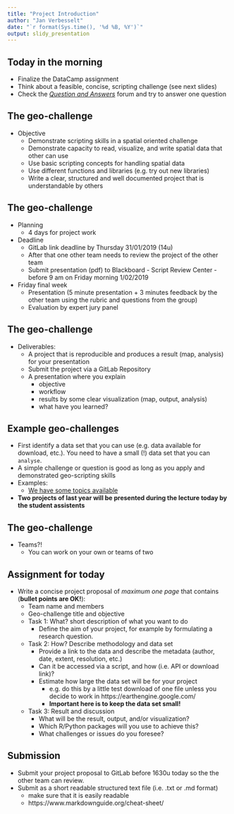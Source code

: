 ```yaml
---
title: "Project Introduction"
author: "Jan Verbesselt"
date: "`r format(Sys.time(), '%d %B, %Y')`"
output: slidy_presentation
---
```


## Today in the morning

* Finalize the DataCamp assignment
* Think about a feasible, concise, scripting challenge (see next slides)
* Check the [*Question and Answers*](http://www.geo-informatie.nl/courses/grs33806/question2answer/) forum and try to answer one question


## The geo-challenge

* Objective
    * Demonstrate scripting skills in a spatial oriented challenge
    * Demonstrate capacity to read, visualize, and write spatial data that other can use
    * Use basic scripting concepts for handling spatial data
    * Use different functions and libraries (e.g. try out new libraries)
    * Write a clear, structured and well documented project that is understandable by others

## The geo-challenge

* Planning
    * 4 days for project work
  
* Deadline
    * GitLab link deadline by Thursday 31/01/2019 (14u)
    * After that one other team needs to review the project of the other team
    * Submit presentation (pdf) to Blackboard - Script Review Center - before 9 am on Friday morning 1/02/2019

* Friday final week 
    * Presentation (5 minute presentation + 3 minutes feedback by the other team using the rubric
    and questions from the group)
    * Evaluation by expert jury panel

## The geo-challenge

* Deliverables:
    * A project that is reproducible and produces a result (map, analysis) for your presentation
    * Submit the project via a GitLab Repository
    * A presentation where you explain
        * objective
        * workflow
        * results by some clear visualization (map, output, analysis)
        * what have you learned? 

## Example geo-challenges

- First identify a data set that you can use (e.g. data available for download, etc.). You need to have a small (!) data set that you can `analyse`.
- A simple challenge or question is good as long as you apply and demonstrated geo-scripting skills
- Examples:
    - [We have some topics available](https://geoscripting-wur.github.io/ProjectIntro/topics.html)
- **Two projects of last year will be presented during the lecture today by the student assistents**

## The geo-challenge

* Teams?!
    - You can work on your own or teams of two

## Assignment for today

- Write a concise project proposal of *maximum one page* that contains (**bullet points are OK!**):
    * Team name and members
    * Geo-challenge title and objective
    * Task 1: What? short description of what you want to do
        * Define the aim of your project, for example by formulating a research question.
    * Task 2: How? Describe methodology and data set
        * Provide a link to the data and describe the metadata (author, date, extent, resolution, etc.)
        * Can it be accessed via a script, and how (i.e. API or download link)?
        * Estimate how large the data set will be for your project
            - e.g. do this by a little test download of one file unless you decide to work in https://earthengine.google.com/
            - **Important here is to keep the data set small!**
    * Task 3: Result and discussion
        * What will be the result, output, and/or visualization?
        * Which R/Python packages will you use to achieve this?
        * What challenges or issues do you foresee? 
        
## Submission 

* Submit your project proposal to GitLab before 1630u today so the the other team can review.
* Submit as a short readable structured text file (i.e. .txt or .md format)
    * make sure that it is easily readable
    * https://www.markdownguide.org/cheat-sheet/
